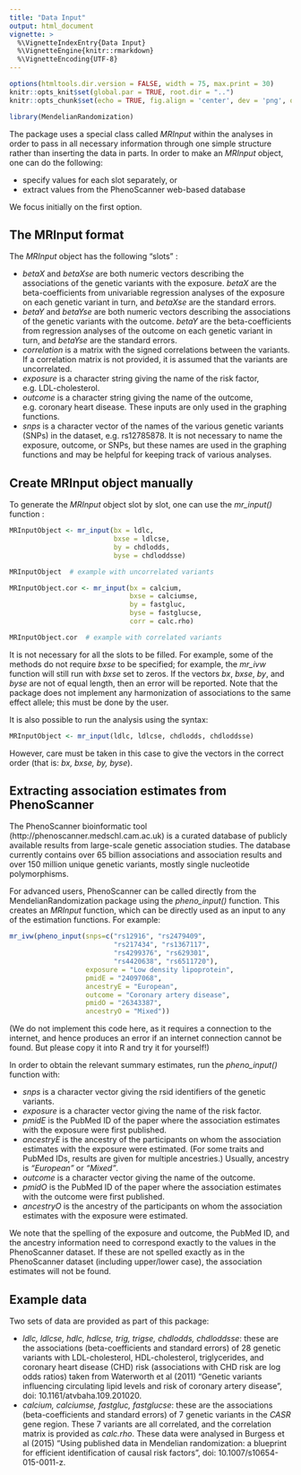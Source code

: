 ```yaml
---
title: "Data Input"
output: html_document
vignette: >
  %\VignetteIndexEntry{Data Input}
  %\VignetteEngine{knitr::rmarkdown}
  %\VignetteEncoding{UTF-8}
---
```


```r
options(htmltools.dir.version = FALSE, width = 75, max.print = 30)
knitr::opts_knit$set(global.par = TRUE, root.dir = "..")
knitr::opts_chunk$set(echo = TRUE, fig.align = 'center', dev = 'png', out.width = "90%")
```

```r
library(MendelianRandomization)
```



The package uses a special class called *MRInput* within the analyses in order to pass in all necessary information through one simple structure rather than inserting the data in parts. In order to make an *MRInput* object, one can do the following:

- specify values for each slot separately, or
- extract values from the PhenoScanner web-based database

We focus initially on the first option.

## The MRInput format
The *MRInput* object has the following "slots" :

- *betaX* and *betaXse* are both numeric vectors describing the associations of the genetic variants with the exposure. *betaX* are the beta-coefficients from univariable regression analyses of the exposure on each genetic variant in turn, and *betaXse* are the standard errors.
- *betaY* and *betaYse* are both numeric vectors describing the associations of the genetic variants with the outcome. *betaY* are the beta-coefficients from regression analyses of the outcome on each genetic variant in turn, and *betaYse* are the standard errors.
- *correlation* is a matrix with the signed correlations between the variants. If a correlation matrix is not provided, it is assumed that the variants are uncorrelated.
- *exposure* is a character string giving the name of the risk factor, e.g. LDL-cholesterol.
- *outcome* is a character string giving the name of the outcome, e.g. coronary heart disease. These inputs are only used in the graphing functions.
- *snps* is a character vector of the names of the various genetic variants (SNPs) in the dataset, e.g. rs12785878. It is not necessary to name the exposure, outcome, or SNPs, but these names are used in the graphing functions and may be helpful for keeping track of various analyses.

## Create MRInput object manually

To generate the *MRInput* object slot by slot, one can use the *mr_input()* function :

```r
MRInputObject <- mr_input(bx = ldlc, 
                          bxse = ldlcse, 
                          by = chdlodds, 
                          byse = chdloddsse)

MRInputObject  # example with uncorrelated variants

MRInputObject.cor <- mr_input(bx = calcium, 
                              bxse = calciumse, 
                              by = fastgluc, 
                              byse = fastglucse,
                              corr = calc.rho)

MRInputObject.cor  # example with correlated variants

```

It is not necessary for all the slots to be filled. For example, some of the methods do not require *bxse* to be specified; for example, the *mr_ivw* function will still run with *bxse* set to zeros. If the vectors *bx*, *bxse*, *by*, and *byse* are not of equal length, then an error will be reported. Note that the package does not implement any harmonization of associations to the same effect allele; this must be done by the user.

It is also possible to run the analysis using the syntax:
```r
MRInputObject <- mr_input(ldlc, ldlcse, chdlodds, chdloddsse)
```
However, care must be taken in this case to give the vectors in the correct order (that is: *bx, bxse, by, byse*).

## Extracting association estimates from PhenoScanner

The PhenoScanner bioinformatic tool (http://phenoscanner.medschl.cam.ac.uk) is a curated database of publicly available results from large-scale genetic association studies. The database currently contains over 65 billion associations and association results and over 150 million unique genetic variants, mostly single nucleotide polymorphisms.

For advanced users, PhenoScanner can be called directly from the MendelianRandomization package using the *pheno_input()* function. This creates an *MRInput* function, which can be directly used as an input to any of the estimation functions. For example:

```r
mr_ivw(pheno_input(snps=c("rs12916", "rs2479409", 
                          "rs217434", "rs1367117",
                          "rs4299376", "rs629301",
                          "rs4420638", "rs6511720"),
                   exposure = "Low density lipoprotein",
                   pmidE = "24097068", 
                   ancestryE = "European",
                   outcome = "Coronary artery disease",
                   pmidO = "26343387",
                   ancestryO = "Mixed"))
```

(We do not implement this code here, as it requires a connection to the internet, and hence produces an error if an internet connection cannot be found. But please copy it into R and try it for yourself!)

In order to obtain the relevant summary estimates, run the *pheno_input()* function with:

  - *snps* is a character vector giving the rsid identifiers of the genetic variants.
  - *exposure* is a character vector giving the name of the risk factor.
  - *pmidE* is the PubMed ID of the paper where the association estimates with the exposure were first published.
  - *ancestryE* is the ancestry of the participants on whom the association estimates with the exposure were estimated. (For some traits and PubMed IDs, results are given for multiple ancestries.) Usually, ancestry is *"European"* or *"Mixed"*.
  - *outcome* is a character vector giving the name of the outcome.
  - *pmidO* is the PubMed ID of the paper where the association estimates with the outcome were first published.
  - *ancestryO* is the ancestry of the participants on whom the association estimates with the exposure were estimated.

We note that the spelling of the exposure and outcome, the PubMed ID, and the ancestry information need to correspond exactly to the values in the PhenoScanner dataset. If these are not spelled exactly as in the PhenoScanner dataset (including upper/lower case), the association estimates will not be found.

## Example data

Two sets of data are provided as part of this package:

- *ldlc, ldlcse, hdlc, hdlcse, trig, trigse, chdlodds, chdloddsse*: these are the associations (beta-coefficients and standard errors) of 28 genetic variants with LDL-cholesterol, HDL-cholesterol, triglycerides, and coronary heart disease (CHD) risk (associations with CHD risk are log odds ratios) taken from Waterworth et al (2011) "Genetic variants influencing circulating lipid levels and risk of coronary artery disease", doi: 10.1161/atvbaha.109.201020.
- *calcium, calciumse, fastgluc, fastglucse*: these are the associations (beta-coefficients and standard errors) of 7 genetic variants in the *CASR* gene region. These 7 variants are all correlated, and the correlation matrix is provided as *calc.rho*. These data were analysed in Burgess et al (2015) "Using published data in Mendelian randomization: a blueprint for efficient identification of causal risk factors", doi: 10.1007/s10654-015-0011-z.

